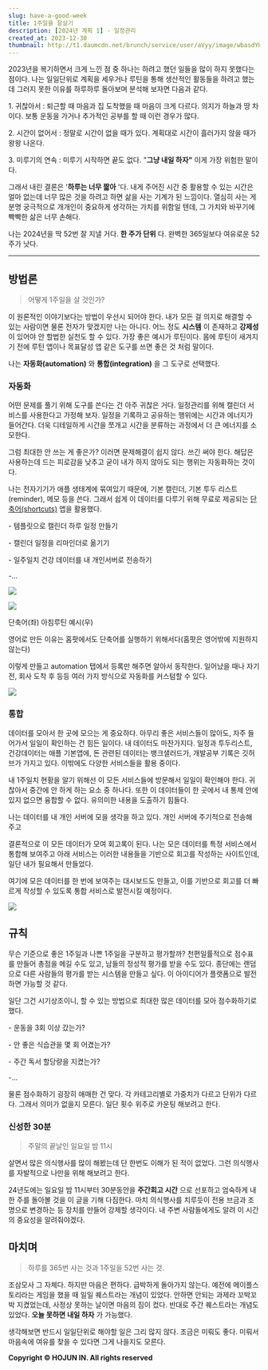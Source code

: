 ```yaml
---
slug: have-a-good-week
title: 1주일을 잘살기
description: [2024년 계획 1] - 일정관리
created_at: 2023-12-30
thumbnail: http://t1.daumcdn.net/brunch/service/user/aVyy/image/wbasdYHSo_ujH9y-pOGicA-EFog.png
---
```


2023년을 복기하면서 크게 느낀 점 중 하나는 하려고 했던 일들을 많이 하지 못했다는 점이다. 나는 일일단위로 계획을 세우거나 루틴을 통해
생산적인 활동들을 하려고 했는데 그러지 못한 이유를 하루하루 돌아보며 분석해 보자면 다음과 같다.

1\. 귀찮아서 : 퇴근할 때 마음과 집 도착했을 때 마음이 크게 다르다. 의지가 하늘과 땅 차이다. 보통 운동을 가거나 추가적인 공부를 할
때 이런 경우가 많다.

2\. 시간이 없어서 : 정말로 시간이 없을 때가 있다. 계획대로 시간이 흘러가지 않을 때가 왕왕 나온다.

3\. 미루기의 연속 : 미루기 시작하면 끝도 없다. "**그냥 내일 하자"** 이게 가장 위험한 말이다.

그래서 내린 결론은 '**하루는 너무 짧아** '다. 내게 주어진 시간 중 활용할 수 있는 시간은 얼마 없는데 너무 많은 것을 하려고 하면
삶을 사는 기계가 된 느낌이다. 열심히 사는 게 분명 궁극적으로 개개인이 중요하게 생각하는 가치를 위함일 텐데, 그 가치와 바꾸기에 빡빡한
삶은 너무 손해다.

나는 2024년을 딱 52번 잘 지낼 거다. **한 주가 단위** 다. 완벽한 365일보다 여유로운 52주가 낫다.

---

## **방법론**

> 어떻게 1주일을 살 것인가?

이 원론적인 이야기보다는 방법이 우선시 되어야 한다. 내가 모든 걸 의지로 해결할 수 있는 사람이면 물론 전자가 맞겠지만 나는 아니다. 어느
정도 **시스템** 이 존재하고 **강제성** 이 있어야 안 할법한 실천도 할 수 있다. 가장 좋은 예시가 루틴이다. 몸에 루틴이 새겨지기
전에 루틴 앱이나 목표달성 앱 같은 도구를 쓰면 좋은 것 처럼 말이다.

나는 **자동화(automation)** 와 **통합(integration)** 을 그 도구로 선택했다.

### **자동화**

어떤 문제를 풀기 위해 도구를 쓴다는 건 아주 귀찮은 거다. 일정관리를 위해 캘린더 서비스를 사용한다고 가정해 보자. 일정을 기록하고
공유하는 행위에는 시간과 에너지가 들어간다. 더욱 디테일하게 시간을 쪼개고 시간을 분류하는 과정에서 더 큰 에너지를 소모한다.

그럼 최대한 안 쓰는 게 좋은가? 이러면 문제해결이 쉽지 않다. 쓰긴 써야 한다. 해답은 사용하는데 드는 피로감을 낮추고 굳이 내가 하지
않아도 되는 행위는 자동화하는 것이다.

나는 전자기기가 애플 생태계에 묶여있기 때문에, 기본 캘린더, 기본 투두 리스트(reminder), 메모 등을 쓴다. 그래서 쉽게 이
데이터를 다루기 위해 무료로 제공되는
[단축어(shortcuts)](https://apps.apple.com/us/app/shortcuts/id915249334) 앱을 활용했다.

\- 템플릿으로 캘린더 하루 일정 만들기

\- 캘린더 일정을 리마인더로 옮기기

\- 일주일치 건강 데이터를 내 개인서버로 전송하기

-...

![](http://t1.daumcdn.net/brunch/service/user/aVyy/image/e4i970MXtyF5kqBnkkHChTobBkc.jpeg)

![](http://t1.daumcdn.net/brunch/service/user/aVyy/image/DTmreNEBO9nIqrlRY3TZdp-U1F8.jpg)

단축어(좌) 아침루틴 예시(우)

영어로 만든 이유는 홈팟에서도 단축어를 실행하기 위해서다(홈팟은 영어밖에 지원하지 않는다)

이렇게 만들고 automation 탭에서 등록만 해주면 알아서 동작한다. 일어났을 때나 자기 전, 회사 도착 후 등등 여러 가지 방식으로
자동화를 커스텀할 수 있다.

![](http://t1.daumcdn.net/brunch/service/user/aVyy/image/DsU5ROS91co0e59rNlKVHUBIu2A.jpg)

### **통합**

데이터를 모아서 한 곳에 모으는 게 중요하다. 아무리 좋은 서비스들이 많아도, 자주 들어가서 일일이 확인하는 건 힘든 일이다. 내 데이터도
마찬가지다. 일정과 투두리스트, 건강데이터는 애플 기본앱에, 돈 관련된 데이터는 뱅크샐러드가, 개발공부 기록은 깃허브가 가지고 있다.
이밖에도 다양한 서비스들을 활용 중이다.

내 1주일치 현황을 알기 위해선 이 모든 서비스들에 방문해서 일일이 확인해야 한다. 귀찮아서 중간에 안 하게 하는 요소 중 하나다. 또한 이
데이터들이 한 곳에서 내 통제 안에 있지 없으면 융합할 수 없다. 유의미한 내용을 도출하기 힘들다.

나는 데이터를 내 개인 서버에 모을 생각을 하고 있다. 개인 서버에 주기적으로 전송해 주고

결론적으로 이 모든 데이터가 모여 회고록이 된다. 나는 모은 데이터를 특정 서비스에서 통합해 보여주고 아래 서비스는 이러한 내용들을 기반으로
회고를 작성하는 사이트인데, 일단 내가 필요해서 만들었다.

여기에 모은 데이터를 한 번에 보여주는 대시보드도 만들고, 이를 기반으로 회고를 더 빠르게 작성할 수 있도록 통합 서비스로 발전시킬
예정이다.

![](http://t1.daumcdn.net/brunch/service/user/aVyy/image/_QPv5UccwMdTGyQQw1Gss30UPSo.png)

## **규칙**

무슨 기준으로 좋은 1주일과 나쁜 1주일을 구분하고 평가할까? 천편일률적으로 점수표를 만들어 총점을 메길 수도 있고, 남들의 정성적 평가를
받을 수도 있다. 종단에는 랜덤으로 다른 사람들의 평가를 받는 시스템을 만들고 싶다. 이 아이디어가 플랫폼으로 발전하면 가능할 것 같다.

일단 그건 시기상조이니, 할 수 있는 방법으로 최대한 많은 데이터를 모아 점수화하기로 했다.

\- 운동을 3회 이상 갔는가?

\- 안 좋은 식습관을 몇 회 어겼는가?

\- 주간 독서 할당량을 지켰는가?

-...

물론 점수화하기 굉장히 애매한 건 맞다. 각 카테고리별로 가중치가 다르고 단위가 다르다. 그래서 의미가 없을지 모른다. 일단 횟수 위주로
카운팅 해보려고 한다.

### **신성한 30분**

> 주말의 끝날인 일요일 밤 11시

살면서 많은 의식행사를 많이 해봤는데 단 한번도 이해가 된 적이 없었다. 그런 의식행사를 자발적으로 나만을 위해 해보려고 한다.

24년도에는 일요일 밤 11시부터 30분동안을 **주간회고 시간** 으로 선포하고 엄숙하게 내 한 주를 돌아볼 것을 이 글을 기해 다짐한다.
마치 의식행사를 치루듯이 전용 브금과 조명으로 변경하는 등 장치를 만들어 강제할 생각이다. 내 주변 사람들에게도 알려 이 시간의 중요성을
알려줘야겠다.

## **마치며**

> 하루를 365번 사는 것과 1주일을 52번 사는 것.

조삼모사 그 자체다. 하지만 마음은 편하다. 급박하게 돌아가지 않는다. 예전에 메이플스토리라는 게임을 했을 때 일일 퀘스트라는 개념이
있었다. 안하면 안되는 과제라 꼬박꼬박 지켰었는데, 사정상 못하는 날이면 마음의 짐이 컸다. 반대로 주간 퀘스트라는 개념도 있었다. **오늘
못하면 내일 하자** 가 가능했다.

생각해보면 반드시 일일단위로 해야할 일은 그리 많지 않다. 조금은 미뤄도 좋다. 미뤄서 마음속에 여유를 찾을 수 있다면 그게 나을지도
모른다.


**Copyright © HOJUN IN. All rights reserved**